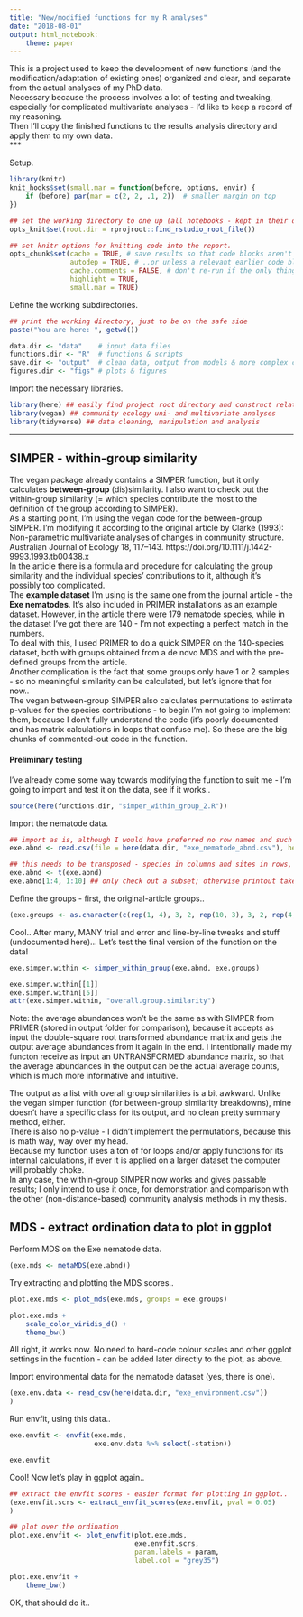 ```yaml
---
title: "New/modified functions for my R analyses"
date: "2018-08-01"
output: html_notebook:
    theme: paper
---
```


This is a project used to keep the development of new functions (and the modification/adaptation of existing ones) organized and clear, and separate from the actual analyses of my PhD data.  
Necessary because the process involves a lot of testing and tweaking, especially for complicated multivariate analyses - I'd like to keep a record of my reasoning.  
Then I'll copy the finished functions to the results analysis directory and apply them to my own data.    
***  

Setup.  
```r
library(knitr)
knit_hooks$set(small.mar = function(before, options, envir) {
    if (before) par(mar = c(2, 2, .1, 2))  # smaller margin on top
})

## set the working directory to one up (all notebooks - kept in their own subdirectory within the project directory).
opts_knit$set(root.dir = rprojroot::find_rstudio_root_file())

## set knitr options for knitting code into the report.
opts_chunk$set(cache = TRUE, # save results so that code blocks aren't re-run unless code changes
               autodep = TRUE, # ..or unless a relevant earlier code block changed
               cache.comments = FALSE, # don't re-run if the only thing that changed was the comments
               highlight = TRUE, 
               small.mar = TRUE)
```
  Define the working subdirectories.
```r
## print the working directory, just to be on the safe side
paste("You are here: ", getwd())

data.dir <- "data"    # input data files
functions.dir <- "R"  # functions & scripts
save.dir <- "output"  # clean data, output from models & more complex calculations
figures.dir <- "figs" # plots & figures 
```
  Import the necessary libraries.  
```r
library(here) ## easily find project root directory and construct relative file paths
library(vegan) ## community ecology uni- and multivariate analyses
library(tidyverse) ## data cleaning, manipulation and analysis
```
***  

## SIMPER - within-group similarity  
The vegan package already contains a SIMPER function, but it only calculates **between-group** (dis)similarity. I also want to check out the within-group similarity (= which species contribute the most to the definition of the group according to SIMPER).  
As a starting point, I'm using the vegan code for the between-group SIMPER. I'm modifying it according to the original article by Clarke (1993): Non-parametric multivariate analyses of changes in community structure. Australian Journal of Ecology 18, 117–143. https://doi.org/10.1111/j.1442-9993.1993.tb00438.x  
In the article there is a formula and procedure for calculating the group similarity and the individual species' contributions to it, although it's possibly too complicated.  
The **example dataset** I'm using is the same one from the journal article - the **Exe nematodes**. It's also included in PRIMER installations as an example dataset. However, in the article there were 179 nematode species, while in the dataset I've got there are 140 - I'm not expecting a perfect match in the numbers.   
To deal with this, I used PRIMER to do a quick SIMPER on the 140-species dataset, both with groups obtained from a de novo MDS and with the pre-defined groups from the article.  
Another complication is the fact that some groups only have 1 or 2 samples - so no meaningful similarity can be calculated, but let's ignore that for now..  
The vegan between-group SIMPER also calculates permutations to estimate p-values for the species contributions - to begin I'm not going to implement them, because I don't fully understand the code (it's poorly documented and has matrix calculations in loops that confuse me). So these are the big chunks of commented-out code in the function.  

#### Preliminary testing  
I've already come some way towards modifying the function to suit me - I'm going to import and test it on the data, see if it works..  
```r
source(here(functions.dir, "simper_within_group_2.R"))
```

Import the nematode data.  
```r
## import as is, although I would have preferred no row names and such
exe.abnd <- read.csv(file = here(data.dir, "exe_nematode_abnd.csv"), header = TRUE, row.names = 1)

## this needs to be transposed - species in columns and sites in rows, as per vegan requirements. I'm going to leave it as a matrix, to make my life easier later on.
exe.abnd <- t(exe.abnd)
exe.abnd[1:4, 1:10] ## only check out a subset; otherwise printout takes up enormous amounts of space
```

Define the groups - first, the original-article groups..  
```r
(exe.groups <- as.character(c(rep(1, 4), 3, 2, rep(10, 3), 3, 2, rep(4, 8))))
```

Cool.. After many, MANY trial and error and line-by-line tweaks and stuff (undocumented here)... Let's test the final version of the function on the data!  
```r
exe.simper.within <- simper_within_group(exe.abnd, exe.groups)

exe.simper.within[[1]]
exe.simper.within[[5]]
attr(exe.simper.within, "overall.group.similarity")
```

Note: the average abundances won't be the same as with SIMPER from PRIMER (stored in output folder for comparison), because it accepts as input the double-square root transformed abundance matrix and gets the output average abundances from it again in the end. I intentionally made my functon receive as input an UNTRANSFORMED abundance matrix, so that the average abundances in the output can be the actual average counts, which is much more informative and intuitive.  

The output as a list with overall group similarities is a bit awkward. Unlike the vegan simper function (for between-group similarity breakdowns), mine doesn't have a specific class for its output, and no clean pretty summary method, either.  
There is also no p-value - I didn't implement the permutations, because this is math way, way over my head.  
Because my function uses a ton of for loops and/or apply functions for its internal calculations, if ever it is applied on a larger dataset the computer will probably choke.  
In any case, the within-group SIMPER now works and gives passable results; I only intend to use it once, for demonstration and comparison with the other (non-distance-based) community analysis methods in my thesis.  

## MDS - extract ordination data to plot in ggplot  
Perform MDS on the Exe nematode data.  
```r
(exe.mds <- metaMDS(exe.abnd))
```

Try extracting and plotting the MDS scores..  
```r
plot.exe.mds <- plot_mds(exe.mds, groups = exe.groups)

plot.exe.mds + 
    scale_color_viridis_d() + 
    theme_bw()
```

All right, it works now. No need to hard-code colour scales and other ggplot settings in the fucntion - can be added later directly to the plot, as above. 

Import environmental data for the nematode dataset (yes, there is one).  
```r
(exe.env.data <- read_csv(here(data.dir, "exe_environment.csv"))
)
```

Run envfit, using this data.. 
```r
exe.envfit <- envfit(exe.mds, 
                     exe.env.data %>% select(-station))

exe.envfit
```

Cool! Now let's play in ggplot again.. 
```r
## extract the envfit scores - easier format for plotting in ggplot.. 
(exe.envfit.scrs <- extract_envfit_scores(exe.envfit, pval = 0.05)
)

## plot over the ordination 
plot.exe.envfit <- plot_envfit(plot.exe.mds, 
                               exe.envfit.scrs, 
                               param.labels = param, 
                               label.col = "grey35")

plot.exe.envfit +
    theme_bw() 
```

OK, that should do it.. 